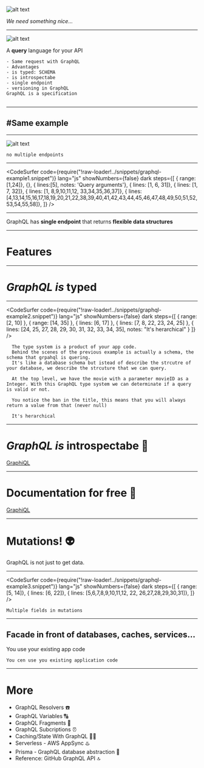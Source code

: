 

![alt text](./images/searching.svg "Searching")

_We need something nice..._

---


![alt text](./images/graphql-logo.png "GraphQL Logo")

A **query** language for your API

```notes
- Same request with GraphQL
- Advantages
- is typed: SCHEMA
- is introspectabe
- single endpoint
- versioning in GraphQL
GraphQL is a specification


```

---

## #Same example

---


![alt text](./images/mobile-graphql.svg "Mobile GraphQL")

```notes
no multiple endpoints
```

---

<CodeSurfer
  code={require("!raw-loader!../snippets/graphql-example1.snippet")}
  lang="js"
  showNumbers={false}
  dark
  steps={[
		{ range: [1,24]},
        {},
        { lines:[5], notes: 'Query arguments'},
        { lines: [1, 6, 31]},
        { lines: [1, 7, 32]},
        { lines: [1, 8,9,10,11,12, 33,34,35,36,37]},
        { lines: [4,13,14,15,16,17,18,19,20,21,22,38,39,40,41,42,43,44,45,46,47,48,49,50,51,52,53,54,55,58]},
	]}
/>

---


GraphQL has **single endpoint** that returns **flexible data structures**

---

# Features

---

# _GraphQL is_ typed


---

<CodeSurfer
  code={require("!raw-loader!../snippets/graphql-example2.snippet")}
  lang="js"
  showNumbers={false}
  dark
  steps={[
		{ 
      range: [2, 10]
    },
    {
      range: [14, 35]
    },
    {
      lines: [6, 17]
    },
    {
      lines: [7, 8, 22, 23, 24, 25]
    }, {
      lines: [24, 25, 27, 28, 29, 30, 31, 32, 33, 34, 35], notes: "It's herarchical"
    }
	]}
/>

```notes
  The type system is a product of your app code.
  Behind the scenes of the previous example is actually a schema, the schema that grpahql is quering.
  It's like a database schema but istead of describe the strcutre of your database, we describe the strcuture that we can query.

  At the top level, we have the movie with a parameter movieID as a Integer. With this GraphQL type system we can determinate if a query is valid or not.
  
  You notice the ban in the title, this means that you will always return a value from that (never null)
  
  It's herarchical
```

---

# _GraphQL is_ introspectabe 🔎

[GraphiQL](https://etmdb.com/graphql?query=%7B%0A%20%20hello%0A%7D%0A)

---

# Documentation for free 📖

[GraphiQL](https://etmdb.com/graphql?query=%7B%0A%20%20hello%0A%7D%0A)

---

# Mutations! 👽

GraphQL is not just to get data.

---

<CodeSurfer
  code={require("!raw-loader!../snippets/graphql-example3.snippet")}
  lang="js"
  showNumbers={false}
  dark
  steps={[
    { range: [5, 14]},
    { lines: [6, 22]},
    { lines: [5,6,7,8,9,10,11,12, 22, 26,27,28,29,30,31]},
  ]}
/>


```notes
Multiple fields in mutations
```

---

## Facade in front of databases, caches, services...

You use your existing app code

```notes
You cen use you existing application code
```

---

# More

<UL>
  <Appear>
    <LI>GraphQL Resolvers ☎️</LI>
    <LI>GraphQL Variables 🔠</LI>
    <LI>GraphQL Fragments 📃</LI>
    <LI>GraphQL Subcriptions ⏰</LI>
    <LI>Caching/State With GraphQL 🏋️‍♂️</LI>
    <LI>Serverless - AWS AppSync ♨️</LI>
    <LI>Prisma - GraphQL database abstraction 💎</LI>
    <LI>Reference: GitHub GraphQL API 🔝</LI>
  </Appear>
</UL>